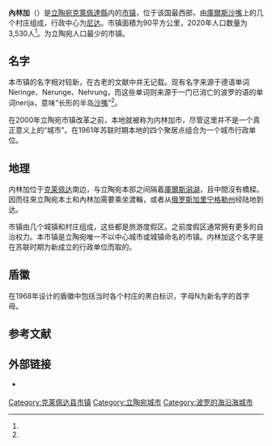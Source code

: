 {{Infobox settlement
| name                    = 內林加
| native_name             = Neringos savivaldybė
| native_name_lang        = lt
| settlement_type         = [[立陶宛市鎮|市镇]]
| image_skyline           = Neringos bažnyčia. Nida.JPG
| image_caption           = 位于[[尼達_(立陶宛)|尼达]]的天主教堂
| image_flag              = 
| flag_size               = 125px
| image_shield            = Coat of arms of Neringa (Lithuania).svg
| shield_size             = 75px
| image_map               = Neringa dst.svg
| map_caption             = 內林加在立陶宛的位置
| coordinates             = 
| coor_pinpoint           = 
| coordinates_footnotes   = 
| subdivision_type        = [[世界政區索引|国家]]
| subdivision_name        = {{LIT}}
| subdivision_type1       = 传统地区
| subdivision_name1       = [[小立陶宛|小立陶宛]]
| subdivision_type2       = [[立陶宛縣份|县份]]
| subdivision_name2       = [[克萊佩達縣|克萊佩達縣]]
| established_title       = 
| established_date        = 
| seat_type               = 行政中心
| seat                    = [[尼達_(立陶宛)|尼达]]
| unit_pref               = Metric
| area_total_km2          = 90
| area_rank               = 
| area_note               = 
| area_footnotes          = <ref name=VLE>{{cite encyclopedia | encyclopedia = Visuotinė lietuvių enciklopedija | title = Palangos miesto savivaldybė | url = https://www.vle.lt/straipsnis/palangos-miesto-savivaldybe/ | access-date = 2021-07-15 | language = lt | edition =  | date = 2014 | publisher = Mokslo ir enciklopedijų leidybos institutas | volume = 24 | location = Vilnius | archive-date = 2021-07-16 | archive-url = https://web.archive.org/web/20210716012305/https://www.vle.lt/straipsnis/palangos-miesto-savivaldybe/ }}</ref>
| population_as_of        = 2020年
| population_total        = 3530
| population_density_km2  = auto
| population_note         = 
| population_footnotes    = <ref name=VLE/>
| timezone1               = [[欧洲东部时间|EET]]
| utc_offset1             = +2
| timezone1_DST           = [[欧洲东部夏令时间|EEST]]
| utc_offset1_DST         = +3
| postal_code_type        = 邮政编码
| postal_code             = 
| area_code_type          = 
| area_code               = 469
| iso_code                = 
| website                 = {{URL|https://www.neringa.lt/}}
| footnotes               = 
}}
'''內林加'''（{{lang-lt|Neringos savivaldybė}}）是[[立陶宛|立陶宛]][[克萊佩達縣|克萊佩達縣]]内的[[立陶宛市鎮|市镇]]，位于该国最西部，由[[庫爾斯沙嘴|庫爾斯沙嘴]]上的几个村庄组成，行政中心为[[尼達_(立陶宛)|尼达]]。市镇面積为90平方公里，2020年人口数量为3,530人<ref name=VLE/>。为立陶宛人口最少的市镇。

== 名字 ==
本市镇的名字相对较新，在古老的文献中并无记载。现有名字来源于德语单词Neringe、Nerunge、Nehrung，而这些单词则来源于一门已消亡的波罗的语的单词nerija，意味“长形的半岛[[沙咀|沙嘴]]”<ref name="legit"/>。

在2000年立陶宛市镇改革之前，本地就被称为内林加市，尽管这里并不是一个真正意义上的“城市”。在1961年苏联时期本地的四个聚居点组合为一个城市行政单位。

== 地理 ==
内林加位于[[克莱佩达|克莱佩达]]南边，与立陶宛本部之间隔着[[庫爾斯潟湖|庫爾斯潟湖]]，且中間沒有橋樑。因而往來立陶宛本土和內林加需要乘坐渡輪，或者从[[俄罗斯|俄罗斯]][[加里宁格勒州|加里宁格勒州]]经陆地到达。

市镇由几个城镇和村庄组成，这些都是旅游度假区。之前度假区通常拥有更多的自治权力。本市镇是立陶宛唯一不以中心城市或城镇命名的市镇。内林加这个名字是在苏联时期为新成立的行政单位而取的。

== 盾徽 ==
在1968年设计的盾徽中包括当时各个村庄的黑白标识，字母N为新名字的首字母。

== 参考文献 ==
{{Reflist|30em|refs=
<ref name="legit">{{cite web | url = https://legitbabenames.wordpress.com/2009/08/27/neringa/ | title = Neringa | language = en | publisher = legitbabenames.wordpress.com | date = 2009-08-27 | accessdate = 2021-07-15}}</ref>
}}

== 外部链接 ==
{{commonscat|Neringa Municipality|position=left}}
* {{Official site|https://www.neringa.lt/}} {{lt icon}}

{{DEFAULTSORT:Neringa}}
[[Category:克莱佩达县市镇|Category:克莱佩达县市镇]]
[[Category:立陶宛城市|Category:立陶宛城市]]
[[Category:波罗的海沿海城市|Category:波罗的海沿海城市]]